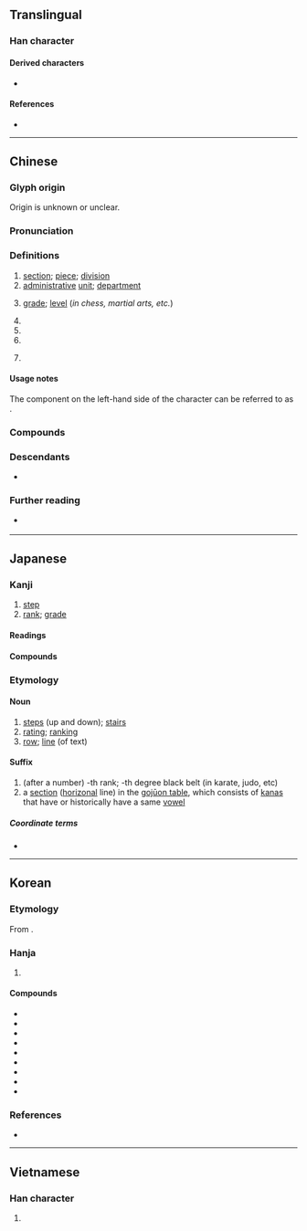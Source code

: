 {{also|假}}
{{character info}}
==Translingual==
{{stroke order|strokes=9}}

===Han character===
{{Han char|rn=79|rad=殳|as=05|sn=9|four=77447|canj=HJHNE|ids=⿰⿰丨亖殳}}

====Derived characters====
* {{l|mul|[[𠩻]], [[𨺣]], [[𪝒]], [[塅]], [[缎]], [[𢀤]], [[𢝪]], [[𢯫]], [[𣹂]], [[𪦋]], [[㱭]], [[椴]], [[煅]], [[瑖]], [[腶]], [[𪰴]], [[碫]], [[锻 緞]], [[葮]], [[𧎚]], [[毈]], [[𧷃]], [[𧹮]], [[𨉨]], [[𫏗]], [[鍛]], [[𩋦]], [[𩏇]], [[𩤣]], [[𩹨]]}}

====References====
* {{Han ref|kx=0584.220|dkj=16619|dj=0977.120|hdz=32155.100|uh=6BB5|ud=27573|bh=AC71|bd=44145}}

----

==Chinese==
{{zh-forms}}

===Glyph origin===
{{Han etym}}
Origin is unknown or unclear.

===Pronunciation===
{{zh-pron
|m=duàn
|m-s=duan4
|c=dyun6
|h=pfs=thon
|md=dâung/duâng
|mn=tōaⁿ/toān
|mn_note=tōaⁿ - vernacular; toān - literary （incl. surname)
|mn-t=deng7/duêng6/duang6
|mn-t_note=duêng6/duang6 - surname
|w=3doe
|mc=y
|oc=y
|ma=y
|cat=n,cls,pn
}}

===Definitions===
{{zh-hanzi}}

# [[section]]; [[piece]]; [[division]]
# [[administrative]] [[unit]]; [[department]]
# {{lb|zh|sports}} [[grade]]; [[level]] (''in chess, martial arts, etc.'')
# {{zh-classifier|a [[segment]] or [[section]] of something that is [[long]]|l=[[piece]]; [[segment]]}}
# {{zh-classifier|a [[distance]] or a [[period]] of [[time]]}}
# {{zh-classifier|[[writing]], [[speech]], etc}}
# {{surname|zh}}
#: {{zh-x|^段 ^祺-瑞|{{w|Duan Qirui|'''Duan''' Qirui}} (Chinese warlord and politician)}}

====Usage notes====
The component on the left-hand side of the character can be referred to as {{zh-l|段字旁}}.

===Compounds===
{{zh-der|廣播段|劈屍萬段|卑劣手段|區段|局段|一段|不擇手段|告一段落|地段|三段論|後段班|工段|強硬手段|一刀兩段|大手段|平臺階段|區段徵收|分段|圍棋段位|中波波段|唱段|八段錦|段數|放下身段|拴搐豔段|焰段|段頭|科段|款段|碎屍萬段|益古演段|波段|現階段|禮數款段|段子|時段|段考|片段|段落|手段|豔段|頓段|路段|線段|高段|體段|身段|黃金時段|高壓手段|階段|段家|段字旁|段店}}

===Descendants===
* {{desc|bor=1|th|ตอน}}

===Further reading===
* {{q|Min Nan pronunciation audio}} {{thcwd|5136}}

{{zh-cat|Beginning}}

----

==Japanese==

===Kanji===
{{ja-kanji|grade=6|rs=殳05}}

# [[step]]
# [[rank]]; [[grade]]

====Readings====
{{ja-readings
|goon=だん
|kanon=たん
|kun=きたえる, わかち
}}

====Compounds====
{{col5|ja|
{{ja-r|階%段|かい%だん}}: stairs
|{{ja-r|初%段|しょ%だん}}
|{{ja-r|段%位|だん%い}}
|{{ja-r|値%段|ね%だん}}: price
|{{ja-r|段ボール|だんボール}}
}}

===Etymology===
{{ja-kanjitab|だん|yomi=o}}

====Noun====
{{ja-noun|だん}}

# [[step]]s (up and down); [[stairs]]
# [[rating]]; [[ranking]]
# [[row]]; [[line]] (of text)

====Suffix====
{{ja-pos|suffix|だん}}

# (after a number) -th rank; -th degree black belt (in karate, judo, etc)
# a [[section]] ([[horizonal]] line) in the [[w:Gojūon#Table|gojūon table]], which consists of [[kana]]s that have or historically have a same [[vowel]]
#: {{ja-usex|は行う'''段'''|.は-ぎょう う-'''だん'''|row ''ha'', '''section''' ''u'' (of consonant /h/ and vowel /u/)}}

=====Coordinate terms=====
* {{ja-r|行|ぎょう}}

----

==Korean==

===Etymology===
From {{der|ko|ltc|-}} {{ltc-l|段|id=1}}. {{hanja-hunmong|단〯|tan|布帛|alt=⿰⿰[[丨]][[亖]]⿱[[コ]][[又]]}}

===Hanja===
{{ko-hanja-search}}
{{ko-hanja|구분|단}}

# {{hanja form of|단|[[step]]}}

====Compounds====
{{der-top3|Compounds}}
* {{ko-l|수단|[[procedure]]; [[method]]|手段}}
* {{ko-l|계단|[[stairs]]|階段}}
* {{ko-l|특단|[[being]] [[special]]|特段}}
* {{ko-l|문단|[[paragraph]]|文段}}
* {{ko-l|단계|[[stage]], [[level]]|段階}}
* {{ko-l|단계적|[[phased]]|段階的}}
* {{ko-l|단락|[[paragraph]]|段落}}
* {{ko-l|일단락|一段落}}
* {{ko-l|구구단|九九段}}
{{der-bottom}}

===References===
* {{R:hanjadoc|5681}}

----

==Vietnamese==

===Han character===
{{vi-readings|reading=đoạn, đoàn|rs=殳05}}

# {{rfdef|vi|sort=殳05}}